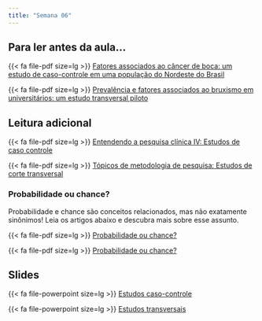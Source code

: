 ```yaml
---
title: "Semana 06"
---
```


## Para ler antes da aula...

{{< fa file-pdf size=lg >}} [Fatores associados ao câncer de boca: um estudo de caso-controle em uma população do Nordeste do Brasil](/artigos/fatores_cancer_boca_caso_controle.pdf)

{{< fa file-pdf size=lg >}} [Prevalência e fatores associados ao bruxismo em universitários: um estudo transversal piloto](/artigos/Prevalência_fatores_associados_bruxismo_estudo_transversal.pdf)

## Leitura adicional

{{< fa file-pdf size=lg >}} [Entendendo a pesquisa clínica IV: Estudos de caso controle](/artigos/Entendendo_estudos_caso_controle.pdf)

{{< fa file-pdf size=lg >}} [Tópicos de metodologia de pesquisa: Estudos de corte transversal](/artigos/Entendendo_estudos_transversais.pdf)

### Probabilidade ou chance?

Probabilidade e chance são conceitos relacionados, mas não exatamente sinônimos! Leia os artigos abaixo e descubra mais sobre esse assunto.

{{< fa file-pdf size=lg >}} [Probabilidade ou chance?](/artigos/Probabilidade_ou_chance_01.pdf)

{{< fa file-pdf size=lg >}} [Probabilidade ou chance?](/artigos/Probabilidade_ou_chance.pdf)


## Slides

{{< fa file-powerpoint size=lg >}} [Estudos caso-controle](/aulas/Planejamento/#/estudo-caso-controle "Estudo caso-controle"){aria-label="Estudo caso-controle"}

{{< fa file-powerpoint size=lg >}} [Estudos transversais](/aulas/Planejamento/#/estudos-transversais "Estudos transversais"){aria-label="Estudos transversais"}